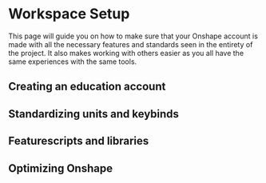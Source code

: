 # Workspace Setup
This page will guide you on how to make sure that your Onshape account is made with all the necessary features and standards seen in the entirety of the project. It also makes working with others easier as you all have the same experiences with the same tools.

## Creating an education account


## Standardizing units and keybinds


## Featurescripts and libraries


## Optimizing Onshape
